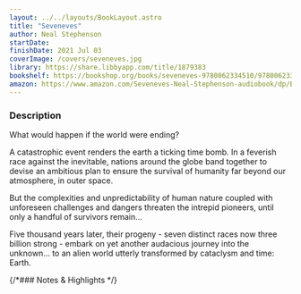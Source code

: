 ```yaml
---
layout: ../../layouts/BookLayout.astro
title: "Seveneves"
author: Neal Stephenson
startDate:
finishDate: 2021 Jul 03
coverImage: /covers/seveneves.jpg
library: https://share.libbyapp.com/title/1879383
bookshelf: https://bookshop.org/books/seveneves-9780062334510/9780062334510
amazon: https://www.amazon.com/Seveneves-Neal-Stephenson-audiobook/dp/B00WNBHNWW/
---
```


<ReadingTime
  startDate  = {frontmatter.startDate}
  finishDate = {frontmatter.finishDate}
/>

### Description
What would happen if the world were ending?

A catastrophic event renders the earth a ticking time bomb. In a feverish race against the inevitable, nations around the globe band together to devise an ambitious plan to ensure the survival of humanity far beyond our atmosphere, in outer space.

But the complexities and unpredictability of human nature coupled with unforeseen challenges and dangers threaten the intrepid pioneers, until only a handful of survivors remain…

Five thousand years later, their progeny - seven distinct races now three billion strong - embark on yet another audacious journey into the unknown… to an alien world utterly transformed by cataclysm and time: Earth.

{/*### Notes & Highlights */}

<Fragment slot="buy">
  <BuyBook
    library   = {frontmatter.library}
    bookshelf = {frontmatter.bookshelf}
    amazon    = {frontmatter.amazon}
  />
</Fragment>
